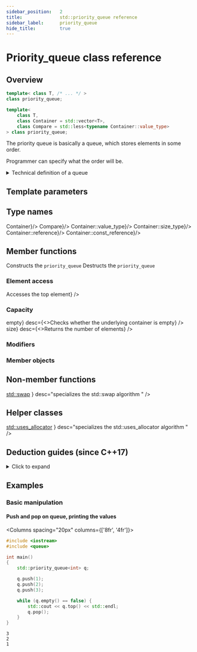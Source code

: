 ```yaml
---
sidebar_position:	2
title:				std::priority_queue reference
sidebar_label:		priority_queue
hide_title:			true
---
```

<NotFinished />

# Priority_queue class reference

## Overview


<!-- Deduction Guides -->

<Tabs>
<TabItem value="simplified" label="Simplified" default>

```cpp
template< class T, /* ... */ >
class priority_queue;
```

</TabItem>
<TabItem value="detailed" label="Detailed">

```cpp
template<
    class T,
    class Container = std::vector<T>,
    class Compare = std::less<typename Container::value_type>
> class priority_queue;
```

</TabItem>
</Tabs>

The priority queue is basically a queue, which stores elements in some order.

Programmer can specify what the order will be.

<details>
<summary>Technical definition of a queue</summary>
<div>

A priority queue is a container adaptor that provides constant time lookup of the largest (by default) element, at the expense of logarithmic insertion and extraction.

A user-provided Compare can be supplied to change the ordering, e.g. using  would cause the smallest element to appear as the top().

Working with a priority_queue is similar to managing a heap in some random access container, with the benefit of not being able to accidentally invalidate the heap. 
</div>
</details>

<ClassSummary name="priority_queue" namespaces="std" folder="queue" headerName="queue">

## Template parameters

<SymbolTable noTraits>
	<Symbol name="T"		desc="The type of stored elements"/>
	<Symbol name="Container" 		desc="The type of underlying container to use to store the elements"/>
	<Symbol name="Compare" 		desc="A compare type providing a strict weak ordering"/>
</SymbolTable>

## Type names

<SymbolTable>
	<Symbol pub name="container_type"				desc={<code>Container</code>}/>
	<Symbol pub name="value_compare" 				desc={<code>Compare</code>}/>
	<Symbol pub name="value_type"			desc={<code>Container::value_type</code>}/>
	<Symbol pub name="size_type"				desc={<code>Container::size_type</code>}/>
	<Symbol pub name="reference"			desc={<code>Container::reference</code>}/>
	<Symbol pub name="const_reference"			desc={<code>Container::const_reference</code>}/>
</SymbolTable>

## Member functions

<SymbolTable>	
	<Symbol pub autoLink linkName="constructor" name="(constructor)">
		Constructs the <code>priority_queue</code>
	</Symbol>
	<Symbol pub autoLink linkName="destructor" name="(destructor)">
		Destructs the <code>priority_queue</code>
	</Symbol>
	<Symbol pub autoLink linkName="operator_assign" name="operator="
			desc="Assigns values to the container adaptor"
		/>
</SymbolTable>

### Element access

<SymbolTable>	
	<Symbol pub autoLink name="top"
			desc={<>Accesses the top element</>}
		/>
</SymbolTable>

### Capacity

<SymbolTable>	
	<Symbol pub autoLink linkName="begin" name={<>empty</>}
			desc={<>Checks whether the underlying container is empty</>}
		/>
	<Symbol pub autoLink linkName="end" name={<>size</>}
			desc={<>Returns the number of elements</>}
		/>
</SymbolTable>

### Modifiers

<SymbolTable>
	<Symbol pub autoLink name="push"
			desc="Inserts element and sorts the underlying container"
		/>
	<Symbol pub autoLink name="emplace"
			desc="Constructs element in-place and sorts the underlying container"
		/>
	<Symbol pub autoLink name="pop"
			desc="Removes the top element"
		/>
	<Symbol pub autoLink name="swap"
			desc="Swaps the contents"
		/>
</SymbolTable>

### Member objects

<SymbolTable>
	<Symbol prot autoLink name="Container C"
			desc="The underlying container"
		/>
	<Symbol prot autoLink name="Compare comp"
			desc="The comparison function object"
		/>
</SymbolTable>

## Non-member functions

<SymbolTable noTraits>
	<Symbol name={<>
				<a href="#">std::swap</a>
			</>}
			desc="specializes the std::swap algorithm "
		/>

</SymbolTable>

## Helper classes

<SymbolTable noTraits>
	<Symbol name={<>
				<a href="#">std::uses_allocator</a>
			</>}
			desc="specializes the std::uses_allocator algorithm "
		/>

</SymbolTable>

</ClassSummary>


## Deduction guides (since C++17)
<details>
<summary>Click to expand</summary>
<div>
	<DeductionGuides/>
</div>
</details>

## Examples

### Basic manipulation

#### Push and pop on queue, printing the values

<Columns spacing="20px" columns={['8fr', '4fr']}>
<div>

```cpp
#include <iostream>
#include <queue>

int main()
{
	std::priority_queue<int> q;

	q.push(1);
	q.push(2);
	q.push(3);

	while (q.empty() == false) {
		std::cout << q.top() << std::endl;
		q.pop();
	}
}
```

</div>
<div>

```plaintext title="Result"
3
2
1
```

</div>
</Columns>